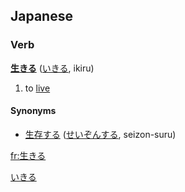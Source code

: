 == Japanese ==
===Verb===
'''[[生]][[きる]]''' ([[いきる]], ikiru)

# to [[live]]

====Synonyms====
* [[生存]]する ([[せいぞん]]する, seizon-suru)

[[Category:Japanese verbs|いきる]]

[[fr:生きる]]